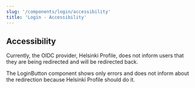 ```yaml
---
slug: '/components/login/accessibility'
title: 'Login - Accessibility'
---
```




## Accessibility

Currently, the OIDC provider, Helsinki Profile, does not inform users that they are being redirected and will be redirected back.

The <InternalLink href="/components/login/usage/#loginbutton">LoginButton</InternalLink> component shows only errors and does not inform about the redirection because Helsinki Profile should do it.
